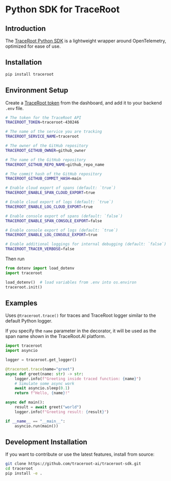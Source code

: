 # Python SDK for TraceRoot

## Introduction

The [TraceRoot Python SDK](https://pypi.org/project/traceroot) is a lightweight wrapper around OpenTelemetry, optimized for ease of use.

## Installation

```bash
pip install traceroot
```

## Environment Setup

Create a [TraceRoot token](https://test.traceroot.ai/integrate) from the dashboard, and add it to your backend `.env` file.

```bash .env
# The token for the TraceRoot API
TRACEROOT_TOKEN=traceroot-430246

# The name of the service you are tracking
TRACEROOT_SERVICE_NAME=traceroot

# The owner of the GitHub repository
TRACEROOT_GITHUB_OWNER=github_owner

# The name of the GitHub repository
TRACEROOT_GITHUB_REPO_NAME=github_repo_name

# The commit hash of the GitHub repository
TRACEROOT_GITHUB_COMMIT_HASH=main

# Enable cloud export of spans (default: `true`)
TRACEROOT_ENABLE_SPAN_CLOUD_EXPORT=true

# Enable cloud export of logs (default: `true`)
TRACEROOT_ENABLE_LOG_CLOUD_EXPORT=true

# Enable console export of spans (default: `false`)
TRACEROOT_ENABLE_SPAN_CONSOLE_EXPORT=false

# Enable console export of logs (default: `true`)
TRACEROOT_ENABLE_LOG_CONSOLE_EXPORT=true

# Enable additional loggings for internal debugging (default: `false`)
TRACEROOT_TRACER_VERBOSE=false
```

Then run

```python
from dotenv import load_dotenv
import traceroot

load_dotenv()  # load variables from .env into os.environ
traceroot.init()
```

## Examples

Uses `@traceroot.trace()` for traces and TraceRoot logger similar to the default Python logger.

If you specify the `name` parameter in the decorator, it will be used as the span name shown in the TraceRoot.AI platform.

```python
import traceroot
import asyncio

logger = traceroot.get_logger()

@traceroot.trace(name="greet")
async def greet(name: str) -> str:
    logger.info(f"Greeting inside traced function: {name}")
    # Simulate some async work
    await asyncio.sleep(0.1)
    return f"Hello, {name}!"

async def main():
    result = await greet("world")
    logger.info(f"Greeting result: {result}")

if __name__ == "__main__":
    asyncio.run(main())
```

## Development Installation

If you want to contribute or use the latest features, install from source:

```bash
git clone https://github.com/traceroot-ai/traceroot-sdk.git
cd traceroot
pip install -e .
```
